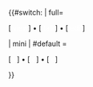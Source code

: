 <includeonly>{{#switch:{{{type|}}}
| full= <div class="noprint plainlinks t_navbar" id="Tnavbar-mini">[{{fullurl:Template:{{{1}}}}} <span class="t_navbar_item" style="color: white;" title="View this template.">view</span>] • [{{fullurl:Template_talk:{{{1}}}}} <span class="t_navbar_item" style="color: white;" title="Discussion about this template.">talk</span>] • [{{fullurl:Template:{{{1}}}|action=edit}} <span class="t_navbar_item" style="color: white;" title="You can edit this template. Please use the preview button before saving.">edit</span>]</div>
| mini
| #default = <div class="noprint plainlinks t_navbar" id="Tnavbar-mini">[{{fullurl:Template:{{{1}}}}} <span class="t_navbar_item" style="color: white;" title="View this template.">v</span>] • [{{fullurl:Template_talk:{{{1}}}}} <span class="t_navbar_item" style="color: white;" title="Discussion about this template.">d</span>] • [{{fullurl:Template:{{{1}}}|action=edit}} <span class="t_navbar_item" style="color: white;" title="You can edit this template. Please use the preview button before saving.">e</span>]</div>}}</includeonly>
<noinclude>{{Documentation}}
[[Category:Templates|{{PAGENAME}}]]
</noinclude>
